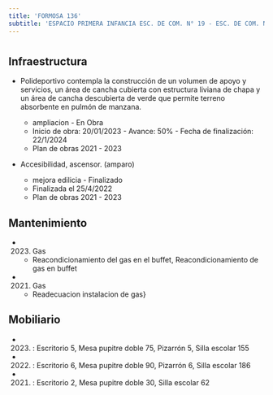 ```yaml
---
title: 'FORMOSA 136'
subtitle: 'ESPACIO PRIMERA INFANCIA ESC. DE COM. N° 19 - ESC. DE COM. N° 19 JUAN MONTALVO - ESEA DANZA MASTRAZZI DANZA JUV. N°02'
---
```


#
## Infraestructura

* Polideportivo contempla la construcción de un volumen de apoyo y servicios, un área de cancha cubierta con estructura liviana de chapa y un área de cancha descubierta de verde que permite terreno absorbente en pulmón de manzana.
 
    + ampliacion - En Obra 
    + Inicio de obra: 20/01/2023 - Avance: 50% - Fecha de finalización: 22/1/2024 
    + Plan de obras 2021 - 2023 


* Accesibilidad, ascensor. (amparo) 
    + mejora edilicia - Finalizado 
    + Finalizada el 25/4/2022 
    + Plan de obras 2021 - 2023 






## Mantenimiento

*  (2023) Gas 
    + Reacondicionamiento del gas en el buffet, Reacondicionamiento de gas en buffet

*  (2021) Gas 
    + Readecuacion instalacion de gas}





## Mobiliario

*  (2023) : Escritorio 5, Mesa pupitre doble 75, Pizarrón 5, Silla escolar 155 

*  (2022) : Escritorio 6, Mesa pupitre doble 90, Pizarrón 6, Silla escolar 186 

*  (2021) : Escritorio 2, Mesa pupitre doble 30, Silla escolar 62 



